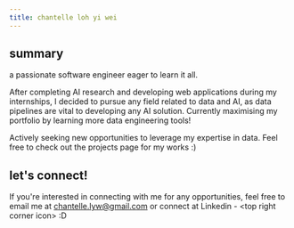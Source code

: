 ```yaml
---
title: chantelle loh yi wei
---
```


## summary

a passionate software engineer eager to learn it all.

After completing AI research and developing web applications during my internships, I decided to pursue any field related to data and AI, as data pipelines are vital to developing any AI solution. Currently maximising my portfolio by learning more data engineering tools!

Actively seeking new opportunities to leverage my expertise in data. Feel free to check out the projects page for my works :)

## let's connect!

If you're interested in connecting with me for any opportunities, feel free to email me at [chantelle.lyw@gmail.com](mailto\:chantelle.lyw@gmail.com)  or connect at Linkedin - \<top right corner icon> \:D

